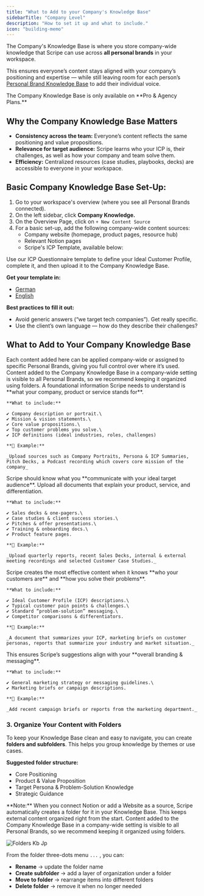 ```yaml
---
title: "What to Add to your Company's Knowledge Base"
sidebarTitle: "Company Level"
description: "How to set it up and what to include."
icon: "building-memo"
---
```


The Company's Knowledge Base is where you store company-wide knowledge that Scripe can use across **all personal brands** in your workspace.

This ensures everyone’s content stays aligned with your company’s positioning and expertise — while still leaving room for each person’s [Personal Brand Knowledge Base](/knowledge/pb-kb) to add their individual voice.

<Info>
  The Company Knowledge Base is only available on **Pro & Agency Plans.**
</Info>

## Why the Company Knowledge Base Matters

- **Consistency across the team:** Everyone’s content reflects the same positioning and value propositions.
- **Relevance for target audience:** Scripe learns who your ICP is, their challenges, as well as how your company and team solve them.
- **Efficiency:** Centralized resources (case studies, playbooks, decks) are accessible to everyone in your workspace.

## Basic Company Knowledge Base Set-Up:

1. Go to your workspace's overview (where you see all Personal Brands connected).
2. On the left sidebar, click **Company Knowledge.**
3. On the Overview Page, click on `+ New Content Source`
4. For a basic set-up, add the following company-wide content sources:
   - Company website (homepage, product pages, resource hub)
   - Relevant Notion pages
   - Scripe's ICP Template, available below:

<Tip>
  Use our ICP Questionnaire template to define your Ideal Customer Profile, complete it, and then upload it to the Company Knowledge Base.

  **Get your template in:**

  - [German](https://docs.google.com/document/d/1_INzccuwM-ebcP2KZmEBJ1NMomHSYqCIpaqKzhyPReQ/edit?usp=sharing)
  - [English](https://docs.google.com/document/d/1oh4FvXvWrliZ6UmRiF05fwadGEp7-Jkg-_e_82S7H6Q/edit?usp=sharing)

  **Best practices to fill it out:**

  - Avoid generic answers (“we target tech companies”). Get really specific.
  - Use the client’s own language — how do they describe their challenges?
</Tip>

## What to Add to Your Company Knowledge Base

<Note>
  Each content added here can be applied company-wide or assigned to specific Personal Brands, giving you full control over where it’s used.
</Note>

<Info>
  Content added to the Company Knowledge Base in a company-wide setting is visible to all Personal Brands, so we recommend keeping it organized using folders.
</Info>

<CardGroup cols={1}>
  <Card title="Core Company Positioning" icon="compass">
    A foundational information Scripe needs to understand is **what your company, product or service stands for**.

    **What to include:**

    ✔️ Company description or portrait.\
    ✔️ Mission & vision statements.\
    ✔️ Core value propositions.\
    ✔️ Top customer problems you solve.\
    ✔️ ICP definitions (ideal industries, roles, challenges)

    **📝 Example:**

    _Upload sources such as Company Portraits, Persona & ICP Summaries, Pitch Decks, a Podcast recording which covers core mission of the company_
  </Card>
  <Card title="Product & Value Proposition Resources" icon="puzzle-piece">
    Scripe should know what you **communicate with your ideal target audience**. Upload all documents that explain your product, service, and differentiation.

    **What to include:**

    ✔️ Sales decks & one-pagers.\
    ✔️ Case studies & client success stories.\
    ✔️ Pitches & offer presentations.\
    ✔️ Training & onboarding docs.\
    ✔️ Product feature pages.

    **📝 Example:**

    _Upload quarterly reports, recent Sales Decks, internal & external meeting recordings and selected Customer Case Studies._
  </Card>
  <Card title="Target Persona & Problem-Solution Knowledge" icon="bullseye-arrow">
    Scripe creates the most effective content when it knows **who your customers are** and **how you solve their problems**.

    **What to include:**

    ✔️ Ideal Customer Profile (ICP) descriptions.\
    ✔️ Typical customer pain points & challenges.\
    ✔️ Standard “problem-solution” messaging.\
    ✔️ Competitor comparisons & differentiators.

    **📝 Example:**

    _A document that summarizes your ICP, marketing briefs on customer personas, reports that summarize your industry and market situation._
  </Card>
  <Card title="Strategic Guidance " icon="rocket">
    This ensures Scripe’s suggestions align with your **overall branding & messaging**.

    **What to include:**

    ✔️ General marketing strategy or messaging guidelines.\
    ✔️ Marketing briefs or campaign descriptions.

    **📝 Example:**

    _Add recent campaign briefs or reports from the marketing department._
  </Card>
</CardGroup>

### 3. Organize Your Content with Folders

To keep your Knowledge Base clean and easy to navigate, you can create **folders and subfolders**. This helps you group knowledge by themes or use cases.

**Suggested folder structure:**

- Core Positioning
- Product & Value Proposition
- Target Persona & Problem-Solution Knowledge
- Strategic Guidance

<Info>
  **Note:** When you connect Notion or add a Website as a source, Scripe automatically creates a folder for it in your Knowledge Base. This keeps external content organized right from the start.
</Info>

<Info>
  Content added to the Company Knowledge Base in a company-wide setting is visible to all Personal Brands, so we recommend keeping it organized using folders.
</Info>

![Folders Kb Jp](/images/folders-kb.jpg)

From the folder three-dots menu `...` , you can:

- **Rename** → update the folder name
- **Create subfolder** → add a layer of organization under a folder
- **Move to folder** → rearrange items into different folders
- **Delete folder** → remove it when no longer needed